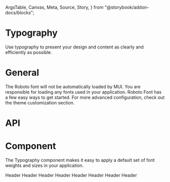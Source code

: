   ArgsTable,
  Canvas,
  Meta,
  Source,
  Story,
} from "@storybook/addon-docs/blocks";

<Meta title="Components/Typography" component={Typography} />

# Typography

Use typography to present your design and content as clearly and efficiently as possible.

# General

The Roboto font will not be automatically loaded by MUI. You are responsible for loading any fonts used in your application. Roboto Font has a few easy ways to get started. For more advanced configuration, check out the theme customization section.

# API

<ArgsTable of={Typography} />

# Component

The Typography component makes it easy to apply a default set of font weights and sizes in your application.

<Canvas>
  <Story name="Component">
    <Typography variant="h1">Header</Typography>
    <Typography variant="h1">Header</Typography>
    <Typography variant="h1">Header</Typography>
    <Typography variant="h1">Header</Typography>
    <Typography variant="h1">Header</Typography>
    <Typography variant="h1">Header</Typography>
    <Typography variant="h1">Header</Typography>
    <Typography variant="h1">Header</Typography>
  </Story>
</Canvas>
